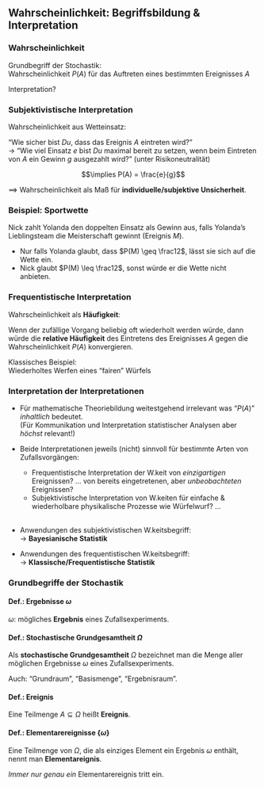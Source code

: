 ## Wahrscheinlichkeit: Begriffsbildung & Interpretation
 
### Wahrscheinlichkeit 

Grundbegriff der Stochastik:  
Wahrscheinlichkeit $P(A)$ für das Auftreten eines bestimmten Ereignisses $A$  

\begin{align*}
P(A) & =  1           &  & A \text{ tritt mit Sicherheit ein}\\
P(A) & =  0           &  & A \text{ tritt mit Sicherheit {\em nicht} ein}\\
P(A) & =  p \in (0,1) &  & A \text{ tritt mit Wahrscheinlichkeit $p$ ein}
\end{align*}

Interpretation?

\note[item]{**NOTATION erklären!**}
\note[item]{**Interpretation fragen: Häufigkeit? Unsicherheit?**}

### Subjektivistische Interpretation 

Wahrscheinlichkeit aus Wetteinsatz: 

"Wie sicher bist *Du*, dass das Ereignis $A$ eintreten wird?"  
$\longrightarrow$ "Wie viel Einsatz $e$ bist *Du* maximal bereit zu setzen, wenn beim Eintreten von $A$ ein Gewinn $g$ ausgezahlt wird?" (unter Risikoneutralität) 
  
$$\implies P(A) = \frac{e}{g}$$

$\implies$ Wahrscheinlichkeit als Maß für **individuelle/subjektive Unsicherheit**.

\note[item]{Kritik: objektive W.keiten: zB Würfelwurf, statistische Mechanik; \\
wenn der gewinn hoch genug ist, dann würde man auch bei $P(A)<50\%$ spielen. }

### Beispiel: Sportwette

Nick zahlt Yolanda den doppelten Einsatz als Gewinn aus, falls
Yolanda's Lieblingsteam die Meisterschaft gewinnt (Ereignis $M$).

- Nur falls Yolanda glaubt, dass $P(M) \geq \frac12$, lässt sie sich auf die Wette ein.
- Nick glaubt $P(M) \leq \frac12$, sonst würde er die Wette nicht anbieten.


### Frequentistische Interpretation 

Wahrscheinlichkeit als **Häufigkeit**:

Wenn der zufällige Vorgang beliebig oft wiederholt werden würde, dann würde die **relative Häufigkeit**
des Eintretens des Ereignisses $A$ gegen die Wahrscheinlichkeit $P(A)$ konvergieren.

Klassisches Beispiel:  
Wiederholtes Werfen eines "fairen" Würfels 

### Interpretation der Interpretationen

- Für mathematische Theoriebildung weitestgehend irrelevant was "$P(A)$" *inhaltlich* bedeutet.  
(Für Kommunikation und Interpretation statistischer Analysen aber *höchst* relevant!)

- Beide Interpretationen jeweils (nicht) sinnvoll für bestimmte Arten von Zufallsvorgängen:
  - Frequentistische Interpretation der W.keit von *einzigartigen* Ereignissen? ... von bereits eingetretenen, aber *unbeobachteten* Ereignissen? 
  - Subjektivistische Interpretation von W.keiten für einfache & wiederholbare physikalische Prozesse wie Würfelwurf? ...    
  \

- Anwendungen des subjektivistischen W.keitsbegriff:  
  $\to$ **Bayesianische Statistik**
- Anwendungen des frequentistischen W.keitsbegriff:  
  $\to$ **Klassische/Frequentistische Statistik**

\note[item]{Kritik: frequentistische Interpretation von W.keiten für einzigartige Ereignisse? (z.B. ``Person X überlebt Tumor.'' oder ``Server-Auslastung am Wochenende bleibt unter 50\%'') Für Ereignisse die bereits eingetreten sind über die wir aber noch nichts wissen? (z.B. ``Wahrscheinlichkeitsverteilung'' des Absturzortes von MH370)}
\note[item]{Synthese: für praktische Arbeit \& Großteil der mathematischen Herleitung der Theorie recht egal: sowohl subjektivistische als auch objektivistische Interpretation sinnvoll/denkbar je nach Anwendung.
Mathematisch oft ineinander überführbar. Subjektivistische Interpretation $\leadsto$ Bayes)}

### Grundbegriffe der Stochastik

:::{.block}
#### Def.: **Ergebnisse** $\omega$
$\omega$: mögliches **Ergebnis** eines Zufallsexperiments.
::::

:::{.block}
#### Def.: **Stochastische Grundgesamtheit** $\Omega$ 
Als **stochastische Grundgesamtheit** $\Omega$ bezeichnet man die Menge aller möglichen Ergebnisse $\omega$ eines Zufallsexperiments. 
::::
Auch: "Grundraum", "Basismenge", "Ergebnisraum".

:::{.block}
#### Def.:  **Ereignis**
Eine Teilmenge $A \subseteq \Omega$ heißt **Ereignis**.
::::

:::{.block}
#### Def.: **Elementarereignisse** $\{\omega\}$   
Eine Teilmenge von $\Omega$, die als einziges Element ein Ergebnis $\omega$ enthält, nennt man
**Elementareignis**.
::::
*Immer nur genau ein* Elementarereignis tritt ein.


\note[item]{griechische Buchstaben einführen / nachfragen!}
\note[item]{Frage: bekannt aus Schule?}
\note[item]{Wichtig: Immer nur EIN Elementareignis kann gleichzeitig auftreten!}
